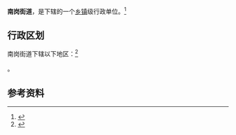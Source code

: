 {{中国乡级行政区|44/01/12/008/000}}

'''南岗街道'''，是{{PRC admin/fullname|44/01/12/008/000|3}}下辖的一个[[乡镇|乡镇]]级行政单位。<ref>{{PRC admin/ref sgc|{{PRC admin/parent|44/01/12/008/000}}}}</ref>

== 行政区划 ==

南岗街道下辖以下地区：<ref>{{PRC admin/ref sgc|44/01/12/008/000}}</ref>

{{PRC admin/children|44/01/12/008/000}}。

== 参考资料 ==

{{reflist}}

{{行政区划小作品}}
{{PRC admin/navcat|44/01/12/008/000}}